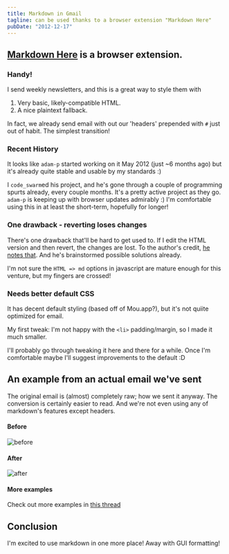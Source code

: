 ```yaml
---
title: Markdown in Gmail
tagline: can be used thanks to a browser extension "Markdown Here"
pubDate: "2012-12-17"
---
```


## [Markdown Here](https://github.com/adam-p/markdown-here) is a browser extension.

### Handy!

I send weekly newsletters, and this is a great way to style them with

1. Very basic, likely-compatible HTML.
2. A nice plaintext fallback.

In fact, we already send email with out our 'headers' prepended with `#` just out of habit. The simplest transition!

### Recent History

It looks like `adam-p` started working on it May 2012 (just ~6 months ago) but it's already quite stable and usable by my standards :)

I `code_swarm`ed his project, and he's gone through a couple of programming spurts already, every couple months. It's a pretty active project as they go. `adam-p` is keeping up with browser updates admirably :) I'm comfortable using this in at least the short-term, hopefully for longer!

### One drawback - reverting loses changes

There's one drawback that'll be hard to get used to. If I edit the HTML version and then revert, the changes are lost. To the author's credit, [he notes that](https://github.com/adam-p/markdown-here#notes-and-miscellaneous). And he's brainstormed possible solutions already.

I'm not sure the `HTML => md` options in javascript are mature enough for this venture, but my fingers are crossed!

### Needs better default CSS

It has decent default styling (based off of Mou.app?), but it's not quiite optimized for email.

My first tweak: I'm not happy with the `<li>` padding/margin, so I made it much smaller.

I'll probably go through tweaking it here and there for a while. Once I'm comfortable maybe I'll suggest improvements to the default :D

## An example from an actual email we've sent

The original email is (almost) completely raw; how we sent it anyway. The conversion is certainly easier to read. And we're not even using any of markdown's features except headers.

#### Before

![before](/assets/images/markdown_here_before.png)

#### After

![after](/assets/images/markdown_here_after.png)

#### More examples

Check out more examples in [this thread](https://groups.google.com/d/msg/markdown-here/XlsuTCHR4zE/MfzLnGFwPjQJ)

## Conclusion

I'm excited to use markdown in one more place! Away with GUI formatting!
